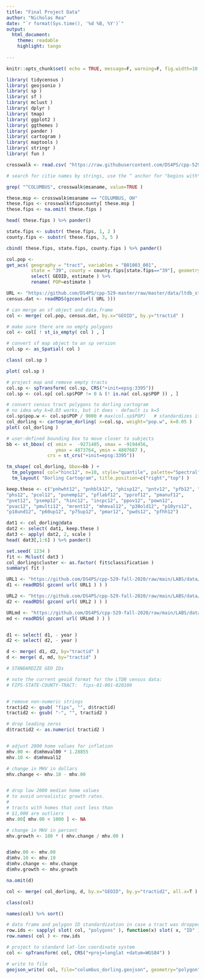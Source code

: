 ```yaml
---
title: "Final Project Data"
author: "Nicholas Rea"
date: "`r format(Sys.time(), '%d %B, %Y')`"
output:
  html_document:
    theme: readable
    highlight: tango
    
---
```


```r
knitr::opts_chunk$set( echo = TRUE, message=F, warning=F, fig.width=10 )
```

```r
library( tidycensus )
library( geojsonio )
library( sp )
library( sf )
library( mclust )
library( dplyr )
library( tmap)
library( ggplot2 )
library( ggthemes )
library( pander )
library( cartogram )
library( maptools )
library( stringr )
library( fun )
```


```r
crosswalk <- read.csv( "https://raw.githubusercontent.com/DS4PS/cpp-529-master/master/data/cbsatocountycrosswalk.csv",  stringsAsFactors=F, colClasses="character" )

# search for citie names by strings, use the ^ anchor for "begins with" 

grep( "^COLUMBUS", crosswalk$msaname, value=TRUE ) 
```

```r
these.msp <- crosswalk$msaname == "COLUMBUS, OH"
these.fips <- crosswalk$fipscounty[ these.msp ]
these.fips <- na.omit( these.fips )

head( these.fips ) %>% pander()
```

```r
state.fips <- substr( these.fips, 1, 2 )
county.fips <- substr( these.fips, 3, 5 )

cbind( these.fips, state.fips, county.fips ) %>% pander()
```

```r
col.pop <-
get_acs( geography = "tract", variables = "B01003_001",
         state = "39", county = county.fips[state.fips=="39"], geometry = TRUE ) %>% 
         select( GEOID, estimate ) %>%
         rename( POP=estimate )
```

```r
URL <- "https://github.com/DS4PS/cpp-529-master/raw/master/data/ltdb_std_2010_sample.rds"
census.dat <- readRDS(gzcon(url( URL )))

# can merge an sf object and data.frame
col <- merge( col.pop, census.dat, by.x="GEOID", by.y="tractid" )

# make sure there are no empty polygons
col <- col[ ! st_is_empty( col ) , ]

# convert sf map object to an sp version
col.sp <- as_Spatial( col )

class( col.sp )

plot( col.sp )

```

```r
# project map and remove empty tracts
col.sp <- spTransform( col.sp, CRS("+init=epsg:3395"))
col.sp <- col.sp[ col.sp$POP != 0 & (! is.na( col.sp$POP )) , ]

# convert census tract polygons to dorling cartogram
# no idea why k=0.03 works, but it does - default is k=5
col.sp$pop.w <- col.sp$POP / 9000 # max(col.sp$POP)   # standardizes it to max of 1.5
col_dorling <- cartogram_dorling( x=col.sp, weight="pop.w", k=0.05 )
plot( col_dorling )
```

```r
# user-defined bounding box to move closer to subjects 
bb <- st_bbox( c( xmin =  -9271485, xmax = -9194456, 
                  ymax = 4873764, ymin = 4807687 ), 
               crs = st_crs("+init=epsg:3395"))

tm_shape( col_dorling, bbox=bb ) + 
  tm_polygons( col="hinc12", n=10, style="quantile", palette="Spectral" ) +
  tm_layout( "Dorling Cartogram", title.position=c("right","top") )
```

```r
keep.these <- c("pnhwht12", "pnhblk12", "phisp12", "pntv12", "pfb12", "polang12", 
"phs12", "pcol12", "punemp12", "pflabf12", "pprof12", "pmanuf12", 
"pvet12", "psemp12", "hinc12", "incpc12", "ppov12", "pown12", 
"pvac12", "pmulti12", "mrent12", "mhmval12", "p30old12", "p10yrs12", 
"p18und12", "p60up12", "p75up12", "pmar12", "pwds12", "pfhh12")

dat1 <- col_dorling@data
dat2 <- select( dat1, keep.these )
dat3 <- apply( dat2, 2, scale )
head( dat3[,1:6] ) %>% pander()
```

```r
set.seed( 1234 )
fit <- Mclust( dat3 )
col_dorling$cluster <- as.factor( fit$classification )
summary( fit )
```

```r
URL1 <- "https://github.com/DS4PS/cpp-529-fall-2020/raw/main/LABS/data/rodeo/LTDB-2000.rds"
d1 <- readRDS( gzcon( url( URL1 ) ) )

URL2 <- "https://github.com/DS4PS/cpp-529-fall-2020/raw/main/LABS/data/rodeo/LTDB-2010.rds"
d2 <- readRDS( gzcon( url( URL2 ) ) )

URLmd <- "https://github.com/DS4PS/cpp-529-fall-2020/raw/main/LABS/data/rodeo/LTDB-META-DATA.rds"
md <- readRDS( gzcon( url( URLmd ) ) )


d1 <- select( d1, - year )
d2 <- select( d2, - year )

d <- merge( d1, d2, by="tractid" )
d <- merge( d, md, by="tractid" )

# STANDARDIZE GEO IDs

# note the current geoid format for the LTDB census data: 
# FIPS-STATE-COUNTY-TRACT:  fips-01-001-020100  


# remove non-numeric strings 
tractid2 <- gsub( "fips", "", d$tractid)
tractid2 <- gsub( "-", "", tractid2 )

# drop leading zeros 
d$tractid2 <- as.numeric( tractid2 )


# adjust 2000 home values for inflation 
mhv.00 <- d$mhmval00 * 1.28855  
mhv.10 <- d$mhmval12

# change in MHV in dollars
mhv.change <- mhv.10 - mhv.00


# drop low 2000 median home values
# to avoid unrealistic growth rates.
#
# tracts with homes that cost less than
# $1,000 are outliers
mhv.00[ mhv.00 < 1000 ] <- NA

# change in MHV in percent
mhv.growth <- 100 * ( mhv.change / mhv.00 )


d$mhv.00 <- mhv.00
d$mhv.10 <- mhv.10
d$mhv.change <- mhv.change
d$mhv.growth <- mhv.growth

na.omit(d)

col <- merge( col_dorling, d, by.x="GEOID", by.y="tractid2", all.x=T )
```



```r
class(col)
```

```r
names(col) %>% sort()
```



```r
# data frame and polygon ID standardization in case a tract was dropped and IDs don't match
row.ids <- sapply( slot( col, "polygons" ), function(x) slot( x, "ID" ) )
row.names( col ) <- row.ids

# project to standard lat-lon coordinate system 
col <- spTransform( col, CRS("+proj=longlat +datum=WGS84") )

# write to file 
geojson_write( col, file="columbus_dorling.geojson", geometry="polygon" )
```
















